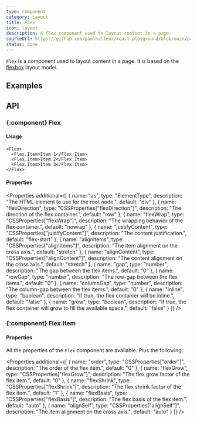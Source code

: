 ```yaml
---
type: component
category: Layout
title: Flex
icon: layout
description: A flex component used to layout content in a page.
sourceUrl: https://github.com/paulhalleux/react-playground/blob/main/packages/playground/src/components/Flex/Flex.tsx
status: done
---
```


`Flex` is a component used to layout content in a page. It is based on the [flexbox](https://developer.mozilla.org/en-US/docs/Web/CSS/CSS_Flexible_Box_Layout/Basic_Concepts_of_Flexbox) layout model.

## Examples

<Example name="components/Layout/Flex/Default" />

## API

### \{:component} Flex

#### Usage

```tsx
<Flex>
  <Flex.Item>Item 1</Flex.Item>
  <Flex.Item>Item 2</Flex.Item>
  <Flex.Item>Item 3</Flex.Item>
</Flex>
```

#### Properties

<Properties additional={[
  {
    name: "as",
    type: "ElementType",
    description: "The HTML element to use for the root node.",
    default: "div"
  },
  {
    name: "flexDirection",
    type: "CSSProperties[\"flexDirection\"]",
    description: "The direction of the flex container.",
    default: "row"
  },
  {
    name: "flexWrap",
    type: "CSSProperties[\"flexWrap\"]",
    description: "The wrapping behavior of the flex container.",
    default: "nowrap"
  },
  {
    name: "justifyContent",
    type: "CSSProperties[\"justifyContent\"]",
    description: "The content justification.",
    default: "flex-start"
  },
  {
    name: "alignItems",
    type: "CSSProperties[\"alignItems\"]",
    description: "The item alignment on the cross axis.",
    default: "stretch"
  },
  {
    name: "alignContent",
    type: "CSSProperties[\"alignContent\"]",
    description: "The content alignment on the cross axis.",
    default: "stretch"
  },
  {
    name: "gap",
    type: "number",
    description: "The gap between the flex items.",
    default: "0"
  },
  {
    name: "rowGap",
    type: "number",
    description: "The row-gap between the flex items.",
    default: "0"
  },
  {
    name: "columnGap",
    type: "number",
    description: "The column-gap between the flex items.",
    default: "0"
  },
  {
    name: "inline",
    type: "boolean",
    description: "If true, the flex container will be inline.",
    default: "false"
  },
  {
    name: "grow",
    type: "boolean",
    description: "If true, the flex container will grow to fill the available space.",
    default: "false"
  }
]} />

### \{:component} Flex.Item

#### Properties

All the properties of the `Flex` component are available. Plus the following:

<Properties additional={[
  {
    name: "order",
    type: "CSSProperties[\"order\"]",
    description: "The order of the flex item.",
    default: "0"
  },
  {
    name: "flexGrow",
    type: "CSSProperties[\"flexGrow\"]",
    description: "The flex grow factor of the flex item.",
    default: "0"
  },
  {
    name: "flexShrink",
    type: "CSSProperties[\"flexShrink\"]",
    description: "The flex shrink factor of the flex item.",
    default: "1"
  },
  {
    name: "flexBasis",
    type: "CSSProperties[\"flexBasis\"]",
    description: "The flex basis of the flex item.",
    default: "auto"
  },
  {
    name: "alignSelf",
    type: "CSSProperties[\"alignSelf\"]",
    description: "The item alignment on the cross axis.",
    default: "auto"
  }
]} />